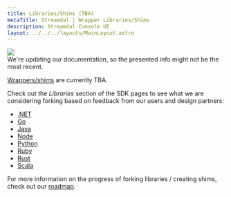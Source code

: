 ```yaml
---
title: Libraries/Shims (TBA)
metaTitle: Streamdal | Wrapper Libraries/Shims
description: Streamdal Console UI
layout: ../../../layouts/MainLayout.astro
---
```



<div class="addl-wrapper">
<div class="addl">
<img src={information} class="uimage" />
<div class="addlcontent">
We're updating our documentation, so the presented info might not be the
most recent.
</div>
</div>
</div>

[Wrappers/shims](/en/resources-support/glossary/#shims) are currently TBA.

Check out the *Libraries* section of the SDK pages to see what we are 
considering forking based on feedback from our users and design partners:

- [.NET](/en/sdks/dotnet)
- [Go](/en/sdks/go)
- [Java](/en/sdks/java)
- [Node](/en/sdks/node)
- [Python](/en/sdks/python)
- [Ruby](/en/sdks/ruby)
- [Rust](/en/sdks/rust)
- [Scala](/en/sdks/scala)


For more information on the progress of forking libraries / creating shims, 
check out our [roadmap](/en/resources-support/roadmap).